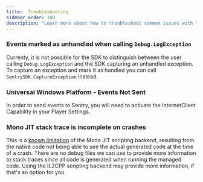 ```yaml
---
title:  Troubleshooting
sidebar_order: 100
description: "Learn more about how to troubleshoot common issues with the Unity SDK."
---
```


### Events marked as unhandled when calling `Debug.LogException`

Currenty, it is not possible for the SDK to distinguish between the user calling `Debug.LogException` and the SDK capturing an unhandled exception. To capture an exception and mark it as handled you can call `SentrySDK.CaptureException` instead.

### Universal Windows Platform - Events Not Sent

In order to send events to Sentry, you will need to activate the InternetClient Capability in your Player Settings.

### Mono JIT stack trace is incomplete on crashes

This is a [known limitation](https://github.com/getsentry/sentry-unity/issues/884#issuecomment-1233035296) of the Mono JIT scripting backend, resulting from the native code not being able to see the actual generated code at the time of a crash. There are no debug files we can use to provide more information to stack traces since all code is generated when running the managed code. Using the IL2CPP scripting backend may provide more information, if that's an option for you.
